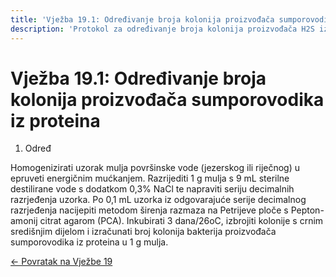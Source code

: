 ```yaml
---
title: 'Vježba 19.1: Određivanje broja kolonija proizvođača sumporovodika iz proteina'
description: 'Protokol za određivanje broja kolonija proizvođača H2S iz proteina'
---
```


# Vježba 19.1: Određivanje broja kolonija proizvođača sumporovodika iz proteina

1. Određ

Homogenizirati uzorak mulja površinske vode (jezerskog ili riječnog) u
 epruveti energičnim mućkanjem. Razrijediti 1 g mulja s 9 mL sterilne
 destilirane vode s dodatkom 0,3% NaCl te napraviti seriju decimalnih
razrjeđenja uzorka. Po 0,1 mL uzorka iz odgovarajuće serije decimalnog
 razrjeđenja nacijepiti metodom širenja razmaza na Petrijeve ploče
s Pepton-amonij citrat agarom (PCA). Inkubirati 3 dana/26oC, izbrojiti
kolonije s crnim središnjim dijelom i izračunati broj kolonija bakterija 
proizvođača sumporovodika iz proteina u 1 g mulja.

[← Povratak na Vježbe 19](/poglavlje-19/vjezbe-19)



